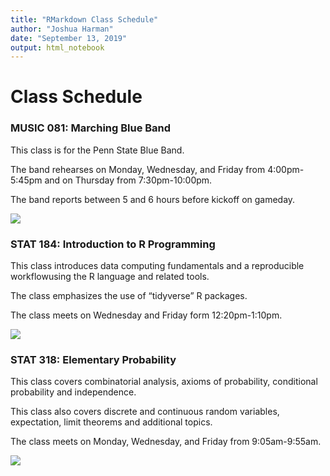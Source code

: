 ```yaml
---
title: "RMarkdown Class Schedule"
author: "Joshua Harman"
date: "September 13, 2019"
output: html_notebook
---
```


# Class Schedule

### MUSIC 081: Marching Blue Band

This class is for the Penn State Blue Band.

The band rehearses on Monday, Wednesday, and Friday from 4:00pm-5:45pm and on Thursday from 7:30pm-10:00pm.

The band reports between 5 and 6 hours before kickoff on gameday.

![](https://i.ytimg.com/vi/HPucmusjujI/maxresdefault.jpg)

### STAT 184: Introduction to R Programming

This class introduces data computing fundamentals and a reproducible workflowusing the R language and related tools.

The class emphasizes the use of "tidyverse" R packages.

The class meets on Wednesday and Friday form 12:20pm-1:10pm.

![](https://ih1.redbubble.net/image.522702506.2522/mp,840x830,matte,f8f8f8,t-pad,750x1000,f8f8f8.u4.jpg)

### STAT 318: Elementary Probability

This class covers combinatorial analysis, axioms of probability, conditional probability and independence.

This class also covers discrete and continuous random variables, expectation, limit theorems and additional topics.

The class meets on Monday, Wednesday, and Friday from 9:05am-9:55am.

![](https://www.mathsisfun.com/data/images/probability-sample-space.svg)